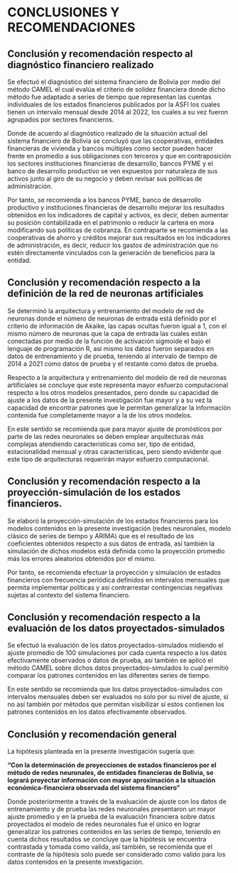 
# CONCLUSIONES Y RECOMENDACIONES

## Conclusión y recomendación respecto al diagnóstico financiero realizado

Se efectuó el diagnóstico del sistema financiero de Bolivia por medio del método CAMEL el cual evalúa el criterio de solidez financiera donde dicho método fue adaptado a series de tiempo que representan las cuentas individuales de los estados financieros publicados por la ASFI los cuales tienen un intervalo mensual desde 2014 al 2022, los cuales a su vez fueron agrupados por sectores financieros.

Donde de acuerdo al diagnóstico realizado de la situación actual del sistema financiero de Bolivia se concluyó que las cooperativas, entidades financieras de vivienda y bancos múltiples como sector pueden hacer frente en promedio a sus obligaciones con terceros y que en contraposición los sectores instituciones financieras de desarrollo, bancos PYME y el banco de desarrollo productivo se ven expuestos por naturaleza de sus activos junto al giro de su negocio y deben revisar sus políticas de administración.

Por tanto, se recomienda a los bancos PYME, banco de desarrollo productivo y instituciones financieras de desarrollo mejorar los resultados obtenidos en los indicadores de capital y activos, es decir, deben aumentar su posición contabilizada en el patrimonio o reducir la cartera en mora modificando sus políticas de cobranza. En contraparte se recomienda a las cooperativas de ahorro y créditos mejorar sus resultados en los indicadores de administración, es decir, reducir los gastos de administración que no estén directamente vinculados con la generación de beneficios para la entidad.

## Conclusión y recomendación respecto a la definición de la red de neuronas artificiales

Se determinó la arquitectura y entrenamiento del modelo de red de neuronas donde el número de neuronas de entrada está definido por el criterio de información de Akaike, las capas ocultas fueron igual a 1, con el mismo número de neuronas que la capa de entrada las cuales están conectadas por medio de la función de activación sigmoide el bajo el lenguaje de programación R, así mismo los datos fueron separados en datos de entrenamiento y de prueba, teniendo al intervalo de tiempo de 2014 a 2021 como datos de prueba y el restante como datos de prueba.

Respecto a la arquitectura y entrenamiento del modelo de red de neuronas artificiales se concluye que este representa mayor esfuerzo computacional respecto a los otros modelos presentados, pero donde su capacidad de ajuste a los datos de la presente investigación fue mayor y a su vez la capacidad de encontrar patrones que le permitan generalizar la información contenida fue completamente mayor a la de los otros modelos.

En este sentido se recomienda que para mayor ajuste de pronósticos por parte de las redes neuronales se deben emplear arquitecturas más complejas atendiendo características como ser, tipo de entidad, estacionalidad mensual y otras características, pero siendo evidente que este tipo de arquitecturas requerirán mayor esfuerzo computacional.

## Conclusión y recomendación respecto a la proyección-simulación de los estados financieros.

Se elaboró la proyección-simulación de los estados financieros para los modelos contenidos en la presente investigación (redes neuronales, modelo clásico de series de tiempo y ARIMA) que es el resultado de los coeficientes obtenidos respecto a sus datos de entrada, así también la simulación de dichos modelos está definida como la proyección promedio más los errores aleatorios obtenidos por el mismo. 

Por tanto, se recomienda efectuar la proyección y simulación de estados financieros con frecuencia periódica definidos en intervalos mensuales que permita implementar políticas y así contrarrestar contingencias negativas sujetas al contexto del sistema financiero.

## Conclusión y recomendación respecto a la evaluación de los datos proyectados-simulados 

Se efectuó la evaluación de los datos proyectados-simulados midiendo el ajuste promedio de 100 simulaciones por cada cuenta respecto a los datos efectivamente observados o datos de prueba, así también se aplicó el método CAMEL sobre dichos datos proyectados-simulados lo cual permitió comparar los patrones contenidos en las diferentes series de tiempo.

En este sentido se recomienda que los datos proyectados-simulados con intervalos mensuales deben ser evaluados no solo por su nivel de ajuste, si no así también por métodos que permitan visibilizar si estos contienen los patrones contenidos en los datos efectivamente observados.

## Conclusión y recomendación general

La hipótesis planteada en la presente investigación sugería que: 

**"Con la determinación de proyecciones de estados financieros por el método de redes neuronales, de entidades financieras de Bolivia, se logrará proyectar información con mayor aproximación a la situación económica-financiera observada del sistema financiero"**

Donde posteriormente a través de la evaluación de ajuste con los datos de entrenamiento y de prueba las redes neuronales presentaron un mayor ajuste promedio y en la prueba de la evaluación financiera sobre datos proyectados el modelo de redes neuronales fue el único en lograr generalizar los patrones contenidos en las series de tiempo, teniendo en cuenta dichos resultados se concluye que la hipótesis se encuentra contrastada y tomada como valida, así también, se recomienda que el contraste de la hipótesis solo puede ser considerado como valido para los datos contenidos en la presente investigación.

